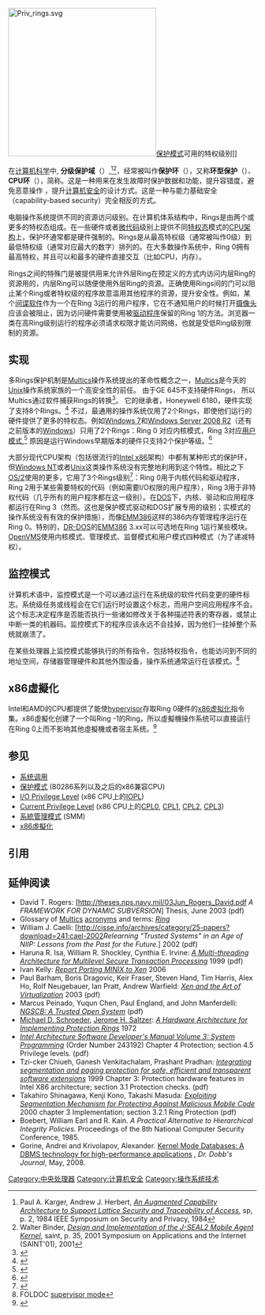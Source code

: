 [[File:Priv_rings.svg|300px]][[保護模式|保护模式]]可用的特权级别]]

在[[计算机科学|计算机科学]]中, '''分级保护域'''（{{lang-en|hierarchical protection domains}}）,<ref>Paul A. Karger, Andrew J. Herbert, ''[http://doi.ieeecomputersociety.org/10.1109/SP.1984.10001 An Augmented Capability Architecture to Support Lattice Security and Traceability of Access]{{Dead link}}'', sp, p. 2,  1984 IEEE Symposium on Security and Privacy,  1984</ref><ref>Walter Binder, ''[http://doi.ieeecomputersociety.org/10.1109/SAINT.2001.905166 Design and Implementation of the J-SEAL2 Mobile Agent Kernel]{{Dead link}}'', saint, p. 35,  2001 Symposium on Applications and the Internet (SAINT'01),  2001</ref>，经常被叫作'''保护环'''（{{lang|en|Protection Rings}}），又称'''环型保护'''（{{lang|en|Rings Protection}}）、'''CPU环'''（{{lang|en|CPU Rings}}），简称{{lang|en|Rings}}。这是一种用来在发生故障时保护数据和功能，提升容错度，避免恶意操作 ，提升[[计算机安全|计算机安全]]的设计方式。这是一种与能力基础安全（capability-based security）完全相反的方式。{{Citation needed|reason=This is a strong claim.  Also unclear what _opposite_ means here.|date=September 2014}}

电脑操作系统提供不同的资源访问级别。在计算机体系结构中，Rings是由两个或更多的特权态组成。在一些硬件或者[[微碼|微代码]]级别上提供不同[[核心态|特权态]]模式的[[CPU|CPU]][[计算机系统结构|架构]]上，保护环通常都是硬件强制的。Rings是从最高特权级（通常被叫作0级）到最低特权级（通常对应最大的数字）排列的。在大多数操作系统中，Ring 0拥有最高特权，并且可以和最多的硬件直接交互（比如CPU，内存）。

Rings之间的特殊门是被提供用来允许外层Ring在预定义的方式内访问内层Ring的资源用的，内层Ring可以随便使用外层Ring的资源。正确使用Rings间的门可以阻止某个Ring或者特权级的程序故意滥用其他程序的资源，提升安全性。例如，某个[[间谍软件|间谍软件]]作为一个在Ring 3运行的用户程序，它在不通知用户的时候打开[[摄像头|摄像头]]应该会被阻止，因为访问硬件需要使用被[[驱动程序|驱动程序]]保留的Ring 1的方法。浏览器一类在高Ring级别运行的程序必须请求权限才能访问网络，也就是受低Ring级别限制的资源。

==实现==

多Rings保护机制是[[Multics|Multics]]操作系统提出的革命性概念之一，[[Multics|Multics]]是今天的[[Unix|Unix]]操作系统家族的一个高安全性的前任。 由于GE 645不支持硬件Rings， 所以Multics通过软件捕获Rings的转换<ref>{{cite web|title=A Hardware Architecture for Implementing Protection Rings|url=http://www.multicians.org/protection.html|accessdate=September 27, 2012|archive-date=2019-12-28|archive-url=https://web.archive.org/web/20191228115641/https://www.multicians.org/protection.html|dead-url=no}}</ref>。 它的继承者，Honeywell 6180，硬件实现了支持8个Rings。<ref>{{cite web|title=Multics Glossary - ring|url=http://www.multicians.org/mgr.html#ring|accessdate=September 27, 2012|archive-date=2020-11-08|archive-url=https://web.archive.org/web/20201108171506/https://www.multicians.org/mgr.html#ring|dead-url=no}}</ref> 不过，最通用的操作系统仅用了2个Rings，即使他们运行的硬件提供了更多的特权态。例如[[Windows_7|Windows 7]]和[[Windows_Server_2008_R2|Windows Server 2008 R2]]（还有之前版本的[[Windows|Windows]]）只用了2个Rings：Ring 0 对应内核模式，Ring 3对应[[使用者空間|用户模式]],<ref name="russinovich">{{cite book|last = Russinovich|first = Mark E.|author2 = David A. Solomon|title = Microsoft Windows Internals|url = https://archive.org/details/isbn_9780735619173|publisher = Microsoft Press|year = 2005|edition = 4|pages = [https://archive.org/details/isbn_9780735619173/page/16 16]|isbn = 978-0-7356-1917-3}}</ref> 原因是运行Windows早期版本的硬件只支持2个保护等级。<ref>{{cite book|last=Russinovich|first=Mark|title=Windows Internals Part 1. 6th Ed|year=2012|publisher=Microsoft Press|location=Redmond, Washington|isbn=978-0-7356-4873-9|page=17|quote=The reason Windows uses only two levels is that some hardware architectures that were supported in the past (such as [[DEC_Alpha|Compaq Alpha]] and [[MIPS_architecture|Silicon Graphics MIPS]]) implemented only two privilege levels.}}</ref>

大部分现代CPU架构（包括很流行的[[Intel_x86|Intel x86]]架构）中都有某种形式的保护环，但[[Windows_NT|Windows NT]]或者[[Unix|Unix]]这类操作系统没有完整地利用到这个特性。相比之下[[OS/2|OS/2]]使用的更多，它用了3个Rings级别<ref>{{Cite web |url=http://www.warpspeed.com.au/cgi-bin/inf2html.cmd?..%5Chtml%5Cbook%5Cddk%5CPDRREF.INF+5 |title=Presentation Device Driver Reference for OS/2 - 5. Introduction to OS/2 Presentation Drivers |accessdate=2017-11-25 |archive-date=2013-06-16 |archive-url=https://web.archive.org/web/20130616221644/http://www.warpspeed.com.au/cgi-bin/inf2html.cmd?..%5Chtml%5Cbook%5Cddk%5CPDRREF.INF+5 |dead-url=no }}</ref>：Ring 0用于内核代码和驱动程序， Ring 2用于某些需要特权的代码（例如需要I/O权限的用户程序），Ring 3用于非特权代码（几乎所有的用户程序都在这一级别）。在[[DOS|DOS]]下，内核、驱动和应用程序都运行在Ring 3（然而。这也是保护模式驱动和DOS扩展专用的级别；实模式的操作系统没有有效的保护措施），而像[[EMM386|EMM386]]这样的386内存管理程序运行在Ring 0。特别的，[[DR-DOS|DR-DOS]]的[[EMM386|EMM386]] 3.xx可以可选地在Ring 1运行某些模块。[[OpenVMS|OpenVMS]]使用内核模式、管理模式、监督模式和用户模式四种模式（为了递减特权）。

== {{Anchor|SUPERVISOR-MODE}}监控模式 ==
计算机术语中，监控模式是一个可以通过运行在系统级的软件代码变更的硬件标志。系统级任务或线程会在它们运行时设置这个标志，而用户空间应用程序不会。这个标志决定程序是否能否执行一些诸如修改关于各种描述符表的寄存器，或禁止中断一类的机器码。监控模式下的程序应该永远不会挂掉，因为他们一挂掉整个系统就崩溃了。

在某些处理器上监控模式能够执行的所有指令，包括特权指令，也能访问到不同的地址空间，存储器管理硬件和其他外围设备，操作系统通常运行在该模式。<ref>FOLDOC [http://foldoc.org/index.cgi?query=supervisor+mode&action=Search supervisor mode]</ref>

==x86虛擬化==
Intel和AMD的CPU都提供了能使[[hypervisor|hypervisor]]存取Ring 0硬件的[[x86虚拟化|x86虚拟化]]指令集。x86虛擬化创建了一个叫Ring -1的Ring，所以虛擬機操作系统可以直接运行在Ring 0上而不影响其他虛擬機或者宿主系统。<ref>{{cite web | last=Dornan | first=Andy | date=1 November 2005 | url=http://www.informationweek.com/intel-vt-vs-amd-pacifica/172302134 | archiveurl=https://web.archive.org/web/20130530214041/http://www.informationweek.com/intel-vt-vs-amd-pacifica/172302134 | title=Intel VT vs. AMD Pacifica | publisher=CMP | accessdate=11 November 2012 | archivedate=2013-05-30 | deadurl=yes }}</ref>

== 参见 ==
{{Portal|计算机科学|Computing}}

* [[系统调用|系统调用]]
* [[保护模式|保护模式]] (80286系列以及之后的x86兼容CPU)
* [[I/O_Privilege_Level|I/O Privilege Level]] (x86 CPU上的[[IOPL|IOPL]])
* [[Current_Privilege_Level|Current Privilege Level]] (x86 CPU上的[[CPL0|CPL0]], [[CPL1|CPL1]], [[CPL2|CPL2]], [[CPL3_(x86)|CPL3]])
* [[系統管理模式|系統管理模式]] (SMM)
* [[x86虛擬化|x86虛擬化]]

==引用==
{{Reflist|30em}}

==延伸阅读==
{{Div col||30em}}
* David T. Rogers: [http://theses.nps.navy.mil/03Jun_Rogers_David.pdf<cite> A FRAMEWORK FOR DYNAMIC SUBVERSION</cite>]{{dead link|date=2017年11月 |bot=InternetArchiveBot |fix-attempted=yes }} Thesis, June 2003 (pdf)
* Glossary of [[Multics|Multics]] [[acronyms|acronyms]] and terms: [ftp://ftp.stratus.com/vos/multics/tvv/mgr.html#ring <cite>Ring</cite>] {{Wayback|url=ftp://ftp.stratus.com/vos/multics/tvv/mgr.html#ring |date=20160117053818 }}
* William J. Caelli: [http://cisse.info/archives/category/25-papers?download=241:cael-2002<cite>Relearning "Trusted Systems" in an Age of NIIP: Lessons from the Past for the Future.</cite>]{{dead link|date=2018年5月 |bot=InternetArchiveBot |fix-attempted=yes }} 2002 (pdf)
* Haruna R. Isa, William R. Shockley, Cynthia E. Irvine: [https://web.archive.org/web/20060725091322/http://cisr.nps.navy.mil/downloads/99paper_multithread.pdf <cite>A Multi-threading Architecture for Multilevel Secure Transaction Processing</cite>] 1999 (pdf)
* Ivan Kelly: [http://minixonxen.skynet.ie <cite>Report Porting MINIX to Xen</cite>]{{Wayback|url=http://minixonxen.skynet.ie/ |date=20171207145854 }} 2006
* Paul Barham, Boris Dragovic, Keir Fraser, Steven Hand, Tim Harris, Alex Ho, Rolf Neugebauer, Ian Pratt, Andrew Warfield: [http://www.cl.cam.ac.uk/netos/papers/2003-xensosp.pdf <cite>Xen and the Art of Virtualization</cite>] {{Wayback|url=http://www.cl.cam.ac.uk/netos/papers/2003-xensosp.pdf |date=20220117063835 }} 2003 (pdf)
* Marcus Peinado, Yuqun Chen, Paul England, and John Manferdelli: [http://research.microsoft.com/~yuqunc/papers/ngscb.pdf <cite>NGSCB: A Trusted Open System</cite>]{{Wayback|url=http://research.microsoft.com/~yuqunc/papers/ngscb.pdf |date=20050304033047 }} (pdf)
* [[Michael_D._Schroeder|Michael D. Schroeder]], [[Jerome_H._Saltzer|Jerome H. Saltzer]]: [http://www.multicians.org/protection.html <cite>A Hardware Architecture for Implementing Protection Rings</cite>] {{Wayback|url=http://www.multicians.org/protection.html |date=20191228115641 }} 1972
*[http://download.intel.com/design/PentiumII/manuals/24319202.pdf <cite>Intel Architecture Software Developer's Manual Volume 3: System Programming</cite>]{{Wayback|url=http://download.intel.com/design/PentiumII/manuals/24319202.pdf |date=20090219054818 }} (Order Number 243192) Chapter 4 Protection; section 4.5 Privilege levels. (pdf)
* Tzi-cker Chiueh, Ganesh Venkitachalam, Prashant Pradhan: [http://portal.acm.org/ft_gateway.cfm?id=319161&type=pdf&coll=portal&dl=ACM&CFID=15151515&CFTOKEN=6184618 <cite>Integrating segmentation and paging protection for safe, efficient and transparent software extensions</cite>] 1999 Chapter 3: Protection hardware features in Intel X86 architecture; section 3.1   Protection checks. (pdf)
* Takahiro Shinagawa, Kenji Kono, Takashi Masuda: [https://web.archive.org/web/20050904152601/http://www.is.s.u-tokyo.ac.jp/tech-reports/TR00-02-a4.pdf <cite>Exploiting Segmentation Mechanism for Protecting Against Malicious Mobile Code</cite>] 2000 chapter 3 Implementation; section 3.2.1 Ring Protection (pdf)
*Boebert, William Earl and R. Kain. ''A Practical Alternative to Hierarchical Integrity Policies''. Proceedings of the 8th National Computer Security Conference, 1985.
*Gorine, Andrei and Krivolapov, Alexander. [http://www.ddj.com/database/207401567 Kernel Mode Databases: A DBMS technology for high-performance applications] {{Wayback|url=http://www.ddj.com/database/207401567 |date=20091120195612 }}, ''Dr. Dobb's Journal'', May, 2008.
{{Div col end}}

{{操作系统}}

{{DEFAULTSORT:Ring (计算机科学)}}
[[Category:中央处理器|Category:中央处理器]]
[[Category:计算机安全|Category:计算机安全]]
[[Category:操作系统技术|Category:操作系统技术]]